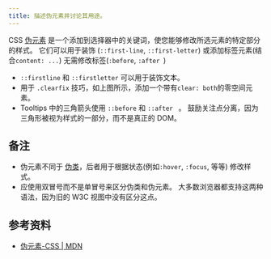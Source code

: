 ```yaml
---
title: 描述伪元素并讨论其用途。
---
```


CSS [伪元素](https://developer.mozilla.org/en-US/docs/Web/CS/Pseudo-elements) 是一个添加到选择器中的关键词，使您能够修改所选元素的特定部分的样式。 它们可以用于装饰 (`::first-line`, `::first-letter`) 或添加标签元素(结合`content: ...`) 无需修改标签(`:before`, `:after `)

- `::firstline` 和 `::firstletter` 可以用于装饰文本。
- 用于 `.clearfix` 技巧，如上图所示，添加一个带有`clear: both`的零空间元素。
- Tooltips 中的三角箭头使用 `::before` 和 `::after ` 。 鼓励关注点分离，因为三角形被视为样式的一部分，而不是真正的 DOM。

## 备注

- 伪元素不同于 [伪类](https://developer.mozilla.org/en-US/docs/Web/CS/Pseudo-classes)，后者用于根据状态(例如`:hover`, `:focus`, 等等) 修改样式。
- 应使用双冒号而不是单冒号来区分伪类和伪元素。 大多数浏览器都支持这两种语法，因为旧的 W3C 视图中没有区分这点。

## 参考资料

- [伪元素-CSS | MDN](https://developer.mozilla.org/en-US/docs/Web/CS/Pseudo-elements)
